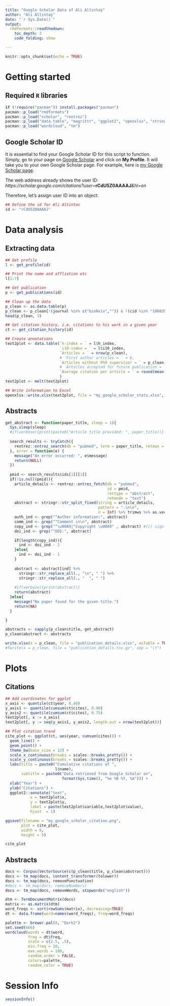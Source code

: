 ```yaml
---
title: "Google Scholar Data of Ali Altıntaş"
author: "Ali Altıntaş"
date: "`r Sys.Date()`"
output: 
  rmdformats::readthedown:
    toc_depth: 3
    code_folding: show

---
```


```r
knitr::opts_chunk$set(echo = TRUE)
```

# Getting started

## Required `R` libraries

```r
if (!require("pacman")) install.packages("pacman")
pacman::p_load("rmdformats")
pacman::p_load("scholar", "rentrez")
pacman::p_load("data.table", "magrittr", "ggplot2", "openxlsx", "stringr", "RColorBrewer")
pacman::p_load("wordcloud", "tm")

```

## Google Scholar ID

It is essential to find your Google Scholar ID for this script to function. Simply, go to your page on [Google Scholar](https://scholar.google.com/) and click on **My Profile**. It will take you to your own Google Scholar page. For example, here is [my Google Scholar page](https://scholar.google.com/citations?user=rCdU5Z0AAAAJ&hl=en). 

The web address already shows the user ID:  *https&#58;//scholar.google.com/citations?user=***rCdU5Z0AAAAJ***&hl=en*

Therefore, let's assign user ID into an object:

```r
## Define the id for Ali Altintas
id <- "rCdU5Z0AAAAJ"
```

# Data analysis

## Extracting data

```r
## Get profile
l <- get_profile(id)

## Print the name and affliation etc
l[1:7]
```
```r
## Get publication
p <- get_publications(id)

## Clean up the data
p_clean <- as.data.table(p)
p_clean <- p_clean[!(journal %in% c("bioRxiv","")) & !(cid %in% "10083967249640088680")]
head(p_clean, 3)

```


```r
## Get citation history, i.e. citations to his work in a given year
ct <- get_citation_history(id)

## Create annotations
text2plot <- data.table(`h-index = ` = l$h_index,
                        `i10-index = ` = l$i10_index,
                        `Articles = ` = nrow(p_clean), 
                        # `First author articles = ` = 6, 
                        `Articles without PhD supervisor = ` = p_clean[!grepl("Workman", p_clean$author)] %>% nrow,
                        # `Articles accepted for future publication = ` = 0,
                        `Average citation per article = ` = round(mean(p_clean$cites))
                        )
text2plot <- melt(text2plot)

## Write information to Excel
openxlsx::write.xlsx(text2plot, file = "my_google_scholar_stats.xlsx", asTable = TRUE)

```

## Abstracts

```r
get_abstract <- function(paper_title, sleep = 1){
  Sys.sleep(sleep)
  #if(verbose){print(paste0("Article title provided: ", paper_title))}
  
  search_results <- tryCatch({
    rentrez::entrez_search(db = "pubmed", term = paper_title, retmax = 1)
  }, error = function(e) {
    message("An error occurred: ", e$message)
    return(NULL)
  })
  
  pmid <- search_results$ids[1][[1]]
  if(!is.null(pmid)){
    article_details <- rentrez::entrez_fetch(db = "pubmed", 
                                             id = pmid, 
                                             rettype = "abstract", 
                                             retmode = "text")  
    abstract <- stringr::str_split_fixed(string = article_details, 
                                         pattern = ".\n\n", 
                                         n = Inf) %>% trimws %>% as.vector
    auth_ind <- grep("^Author information:", abstract)
    comm_ind <- grep("^Comment in\n", abstract)
    copy_ind <- grep("^\u00A9|^Copyright \u00A9" , abstract) #(c) sign = \u00A9
    doi_ind <- grep("^DOI:", abstract)

    if(length(copy_ind)){
      ind <- doi_ind - 2
    }else{
      ind <- doi_ind - 1
    }
    
    abstract <- abstract[ind] %>% 
      stringr::str_replace_all(., "\n", " ") %>%
      stringr::str_replace_all(., "  ", " ")
    
    #if(verbose){print(abstract)}
    return(abstract)
  }else{
    message("No paper found for the given title.")
    return(NA)
  }

}

abstracts <- sapply(p_clean$title, get_abstract)
p_clean$abstract <- abstracts

write.xlsx(x = p_clean, file = "publication_details.xlsx", asTable = TRUE)
#fwrite(x = p_clean, file = "publication_details.tsv.gz", sep = "\t")
```

# Plots 

## Citations

```r
## Add coordinates for ggplot
x_axis <- quantile(ct$year, 0.40)
y_axis1 <- quantile(cumsum(ct$cites), 0.90)
y_axis2 <- quantile(cumsum(ct$cites), 0.75)
text2plot[, x := x_axis]
text2plot[, y := seq(y_axis1, y_axis2, length.out = nrow(text2plot))]

## Plot citation trend
cite_plot <- ggplot(ct, aes(year, cumsum(cites))) + 
  geom_line() + 
  geom_point() + 
  theme_bw(base_size = 12) + 
  scale_x_continuous(breaks = scales::breaks_pretty()) + 
  scale_y_continuous(breaks = scales::breaks_pretty()) + 
  labs(title = paste0("Cumulative citations of ", 
                      l$name), 
       subtitle = paste0("Data retrieved from Google Scholar on", 
                         format(Sys.time(), "%e %B %Y, %A"))) + 
  xlab("Year") + 
  ylab("Citations") + 
  ggplot2::annotate("text", 
           x = text2plot$x, 
           y = text2plot$y, 
           label = paste(text2plot$variable,text2plot$value), 
           hjust  = 1)

ggsave(filename = "my_google_scholar_citation.png", 
       plot = cite_plot, 
       width = 8, 
       height = 5)

cite_plot
```

## Abstracts

```r
docs <- Corpus(VectorSource(c(p_clean$title, p_clean$abstract)))
docs <- tm_map(docs, content_transformer(tolower))  
docs <- tm_map(docs, removePunctuation)  
#docs <- tm_map(docs, removeNumbers) 
docs <- tm_map(docs, removeWords, stopwords("english"))

dtm <- TermDocumentMatrix(docs)
matrix <- as.matrix(dtm)
word_freqs <- sort(rowSums(matrix), decreasing=TRUE)
dt <- data.frame(word=names(word_freqs), freq=word_freqs)

palette <- brewer.pal(8, "Dark2")
set.seed(666)
wordcloud(words = dt$word, 
          freq = dt$freq, 
          scale = c(2.5, .5),
          min.freq = 10, 
          max.words = 100,
          random.order = FALSE, 
          colors=palette, 
          random.color = TRUE)
```

# Session Info

```r
sessionInfo()
```

